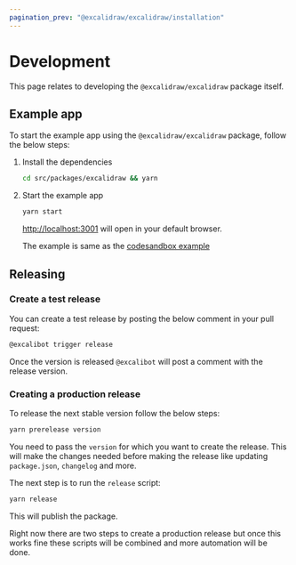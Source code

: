 ```yaml
---
pagination_prev: "@excalidraw/excalidraw/installation"
---
```


# Development

This page relates to developing the `@excalidraw/excalidraw` package itself.

## Example app

To start the example app using the `@excalidraw/excalidraw` package, follow the below steps:

1. Install the dependencies

   ```bash
   cd src/packages/excalidraw && yarn
   ```

2. Start the example app

   ```bash
   yarn start
   ```

   [http://localhost:3001](http://localhost:3001) will open in your default browser.

   The example is same as the [codesandbox example](https://ehlz3.csb.app/)

## Releasing

### Create a test release

You can create a test release by posting the below comment in your pull request:

```bash
@excalibot trigger release
```

Once the version is released `@excalibot` will post a comment with the release version.

### Creating a production release

To release the next stable version follow the below steps:

```bash
yarn prerelease version
```

You need to pass the `version` for which you want to create the release. This will make the changes needed before making the release like updating `package.json`, `changelog` and more.

The next step is to run the `release` script:

```bash
yarn release
```

This will publish the package.

Right now there are two steps to create a production release but once this works fine these scripts will be combined and more automation will be done.
